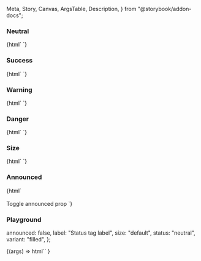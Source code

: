  Meta,
  Story,
  Canvas,
  ArgsTable,
  Description,
} from "@storybook/addon-docs";

<Meta title="Web Components/Status tag" component="ic-status-tag" />

<Description markdown={readme} />

### Neutral

<Canvas>
  <Story name="Neutral" parameters={{ loki: { skip: true } }}>
    {html`
      <ic-status-tag label="Neutral"></ic-status-tag>
      <ic-status-tag label="Neutral" variant="outlined"></ic-status-tag>
    `}
  </Story>
</Canvas>

### Success

<Canvas>
  <Story name="Success" parameters={{ loki: { skip: true } }}>
    {html`
      <ic-status-tag label="Success" status="success"></ic-status-tag>
      <ic-status-tag
        label="Success"
        status="success"
        variant="outlined"
      ></ic-status-tag>
    `}
  </Story>
</Canvas>

### Warning

<Canvas>
  <Story name="Warning" parameters={{ loki: { skip: true } }}>
    {html`
      <ic-status-tag label="Warning" status="warning"></ic-status-tag>
      <ic-status-tag
        label="Warning"
        status="warning"
        variant="outlined"
      ></ic-status-tag>
    `}
  </Story>
</Canvas>

### Danger

<Canvas>
  <Story name="Danger" parameters={{ loki: { skip: true } }}>
    {html`
      <ic-status-tag label="Danger" status="danger"></ic-status-tag>
      <ic-status-tag
        label="Danger"
        status="danger"
        variant="outlined"
      ></ic-status-tag>
    `}
  </Story>
</Canvas>

### Size

<Canvas>
  <Story name="Size" parameters={{ loki: { skip: true } }}>
    {html`
      <ic-status-tag label="Small" size="small"></ic-status-tag>
      <ic-status-tag
        label="Small"
        variant="outlined"
        size="small"
      ></ic-status-tag>
      <ic-status-tag label="Default" size="default"></ic-status-tag>
      <ic-status-tag
        label="Default"
        variant="outlined"
        size="default"
      ></ic-status-tag>
      <ic-status-tag label="Large" size="large"></ic-status-tag>
      <ic-status-tag
        label="Large"
        variant="outlined"
        size="large"
      ></ic-status-tag>
    `}
  </Story>
</Canvas>

### Announced

<Canvas>
  <Story name="Announced" parameters={{ loki: { skip: true } }}>
    {html`
      <ic-status-tag
        label="Warning"
        status="warning"
        id="tag"
        announced="false"
      ></ic-status-tag>
      <br />
      <br />
      <ic-button variant="primary" size="small" onClick="onClick()" id="btn"
        >Toggle announced prop</ic-button
      >
      <script>
        const tag = document.getElementById("tag");
        const btn = document.getElementById("btn");
        btn.addEventListener("click", onClick);
        function onClick(e) {
          e.preventDefault();
          tag.announced
            ? ((tag.announced = "false"),
              (tag.status = "warning"),
              (tag.label = "Warning"))
            : ((tag.announced = "true"),
              (tag.status = "success"),
              (tag.label = "Success"));
        }
      </script>
    `}
  </Story>
</Canvas>

### Playground

  announced: false,
  label: "Status tag label",
  size: "default",
  status: "neutral",
  variant: "filled",
};

<Canvas>
  <Story
    args={defaultArgs}
    parameters={{ loki: { skip: true } }}
    argTypes={{
      size: {
        options: ["default", "small", "large"],
        control: {
          type: "inline-radio",
        },
      },
      status: {
        options: ["neutral", "success", "warning", "danger"],
        control: {
          type: "select",
        },
      },
      variant: {
        options: ["filled", "outlined"],
        control: {
          type: "inline-radio",
        },
      },
    }}
    name="Playground"
  >
    {(args) =>
      html`<ic-status-tag
        label=${args.label}
        size=${args.size}
        status=${args.status}
        variant=${args.variant}
        announced=${args.announced}
      ></ic-status-tag>`
    }
  </Story>
</Canvas>
